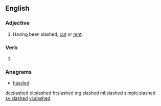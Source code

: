 ==English==

===Adjective===
{{en-adj|-}}

# Having been slashed, [[cut]] or [[rent]].

===Verb===
{{head|en|verb form}}

# {{en-past of|slash}}

===Anagrams===
* [[hassled#English|hassled]]

[[de:slashed]]
[[et:slashed]]
[[fr:slashed]]
[[mg:slashed]]
[[ml:slashed]]
[[simple:slashed]]
[[sv:slashed]]
[[vi:slashed]]